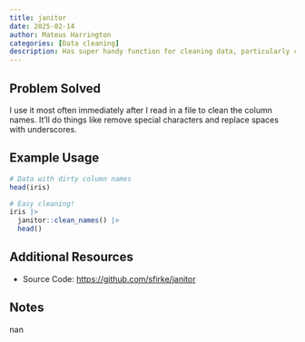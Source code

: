 ```yaml
---
title: janitor
date: 2025-02-14
author: Mateus Harrington
categories: [Data cleaning]
description: Has super handy function for cleaning data, particularly cleaning column names
---
```


## Problem Solved
I use it most often immediately after I read in a file to clean the column names. It'll do things like remove special characters and replace spaces with underscores.

## Example Usage
```r
# Data with dirty column names
head(iris)

# Easy cleaning!
iris |>
  janitor::clean_names() |>
  head()
```

## Additional Resources
- Source Code: [https://github.com/sfirke/janitor](https://github.com/sfirke/janitor)

## Notes
nan
